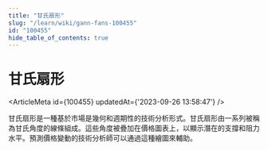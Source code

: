 ```yaml
---
title: "甘氏扇形"
slug: "/learn/wiki/gann-fans-100455"
id: "100455"
hide_table_of_contents: true
---
```



# 甘氏扇形

<ArticleMeta id={100455} updatedAt={'2023-09-26 13:58:47'} />
<div className='border-solid border-b border-t-0 my-4 border-[var(--ifm-color-gray-300)]' />

甘氏扇形是一種基於市場是幾何和週期性的技術分析形式。甘氏扇形由一系列被稱為甘氏角度的線條組成。這些角度被疊加在價格圖表上，以顯示潛在的支撐和阻力水平。預測價格變動的技術分析師可以通過這種繪圖來輔助。
